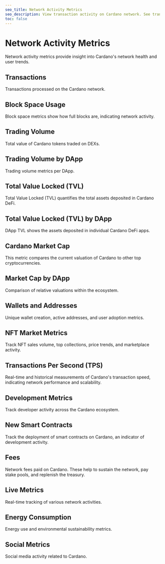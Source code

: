 ```yaml
---
seo_title: Network Activity Metrics
seo_description: View transaction activity on Cardano network. See transaction volume, addresses, TVL, and block space. Explore real-time metrics and long-term trends.
toc: false
---
```



# Network Activity Metrics

Network activity metrics provide insight into Cardano's network health and user trends.

## Transactions

Transactions processed on the Cardano network.

<DefaultDataTable projects={builders} filterBy="transaction_metrics" />

## Block Space Usage

Block space metrics show how full blocks are, indicating network activity.

<DefaultDataTable projects={builders} filterBy="blockspace_metrics" />

## Trading Volume

Total value of Cardano tokens traded on DEXs.

<DefaultDataTable projects={builders} filterBy="volume_metrics" />

## Trading Volume by DApp

Trading volume metrics per DApp.

<DefaultDataTable projects={builders} filterBy="dapp_volume_metrics" />

## Total Value Locked (TVL)

Total Value Locked (TVL) quantifies the total assets deposited in Cardano DeFi.

<DefaultDataTable projects={builders} filterBy="tvl_metrics" />

## Total Value Locked (TVL) by DApp

DApp TVL shows the assets deposited in individual Cardano DeFi apps.

<DefaultDataTable projects={builders} filterBy="dapp_tvl_metrics" />

## Cardano Market Cap

This metric compares the current valuation of Cardano to other top cryptocurrencies.

<DefaultDataTable projects={builders} filterBy="marketcap_metrics" />

## Market Cap by DApp

Comparison of relative valuations within the ecosystem.

<DefaultDataTable projects={builders} filterBy="dapp_marketcap_metrics" />

## Wallets and Addresses

Unique wallet creation, active addresses, and user adoption metrics.

<DefaultDataTable projects={builders} filterBy="address_metrics" />

## NFT Market Metrics

Track NFT sales volume, top collections, price trends, and marketplace activity.

<DefaultDataTable projects={builders} filterBy="nft_market_metrics" />

## Transactions Per Second (TPS)

Real-time and historical measurements of Cardano's transaction speed, indicating network performance and scalability.

<DefaultDataTable projects={builders} filterBy="tps_metrics" />

## Development Metrics

Track developer activity across the Cardano ecosystem.

<DefaultDataTable projects={builders} filterBy="development_metrics" />

## New Smart Contracts

Track the deployment of smart contracts on Cardano, an indicator of development activity.

<DefaultDataTable projects={builders} filterBy="smart_contract_metrics" />

## Fees

Network fees paid on Cardano. These help to sustain the network, pay stake pools, and replenish the treasury.

<DefaultDataTable projects={builders} filterBy="fee_metrics" />

## Live Metrics

Real-time tracking of various network activities.

<DefaultDataTable projects={builders} filterBy="live_metrics" />

## Energy Consumption

Energy use and environmental sustainability metrics.

<DefaultDataTable projects={builders} filterBy="energy_metrics" />

## Social Metrics

Social media activity related to Cardano.

<DefaultDataTable projects={builders} filterBy="social_metrics" />
